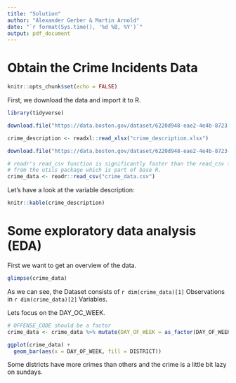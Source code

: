 ```yaml
---
title: "Solution"
author: "Alexander Gerber & Martin Arnold"
date: "`r format(Sys.time(), '%d %B, %Y')`"
output: pdf_document
---
```


# Obtain the Crime Incidents Data

```r
knitr::opts_chunk$set(echo = FALSE)
```

First, we download the data and import it to R.

```r
library(tidyverse)

download.file("https://data.boston.gov/dataset/6220d948-eae2-4e4b-8723-2dc8e67722a3/resource/9c30453a-fefa-4fe0-b51a-5fc09b0f4655/download/rmscrimeincidentfieldexplanation.xlsx", destfile = "crime_description.xlsx")

crime_description <- readxl::read_xlsx("crime_description.xlsx")

download.file("https://data.boston.gov/dataset/6220d948-eae2-4e4b-8723-2dc8e67722a3/resource/12cb3883-56f5-47de-afa5-3b1cf61b257b/download/tmp5kc2h34q.csv", destfile = "crime_data.csv")

# readr's read_csv function is significantly faster than the read_csv function
# from the utils package which is part of base R.
crime_data <- readr::read_csv("crime_data.csv")
```

Let's have a look at the variable description:

```r
knitr::kable(crime_description)
```


# Some exploratory data analysis (EDA)

First we want to get an overview of the data.

```r
glimpse(crime_data)
```

As we can see, the Dataset consists of `r dim(crime_data)[1]` Observations in `r dim(crime_data)[2]` Variables.

Lets focus on the DAY_OC_WEEK.

```r
# OFFENSE_CODE should be a factor
crime_data <- crime_data %>% mutate(DAY_OF_WEEK = as_factor(DAY_OF_WEEK))

ggplot(crime_data) +
  geom_bar(aes(x = DAY_OF_WEEK, fill = DISTRICT))

```

Some districts have more crimes than others and the crime is a little bit lazy on sundays.

